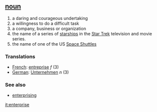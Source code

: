 == [[noun]] ==
# a daring and courageous undertaking
# a willingness to do a difficult task
# a company, business or organization
# the name of a series of [[starship]]s in the [[Star Trek]] television and movie series.
# the name of one of the US [[Space Shuttle]]s

=== Translations ===
*[[French]]: [[entreprise]] ''f'' (3)
*[[German]]: [[Unternehmen]] ''n'' (3)

=== See also ===
*[[enterprising]]

[[it:enterprise]]